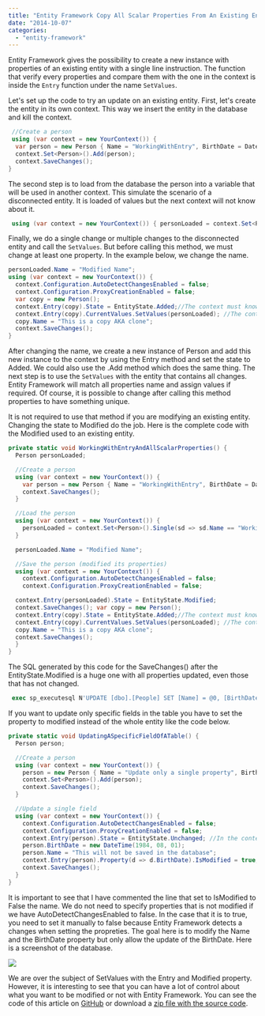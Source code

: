 ```yaml
---
title: "Entity Framework Copy All Scalar Properties From An Existing Entity"
date: "2014-10-07"
categories: 
  - "entity-framework"
---
```


Entity Framework gives the possibility to create a new instance with properties of an existing entity with a single line instruction. The function that verify every properties and compare them with the one in the context is inside the `Entry` function under the name `SetValues`.

Let's set up the code to try an update on an existing entity. First, let's create the entity in its own context. This way we insert the entity in the database and kill the context.


```csharp
 //Create a person 
 using (var context = new YourContext()) { 
  var person = new Person { Name = "WorkingWithEntry", BirthDate = DateTime.Now }; 
  context.Set<Person>().Add(person); 
  context.SaveChanges(); 
} 
```

The second step is to load from the database the person into a variable that will be used in another context. This simulate the scenario of a disconnected entity. It is loaded of values but the next context will not know about it.


```csharp
 using (var context = new YourContext()) { personLoaded = context.Set<Person>().Single(sd => sd.Name == "WorkingWithEntry"); } 
```

Finally, we do a single change or multiple changes to the disconnected entity and call the `SetValues`. But before calling this method, we must change at least one property. In the example below, we change the name.


```csharp
personLoaded.Name = "Modified Name"; 
using (var context = new YourContext()) { 
  context.Configuration.AutoDetectChangesEnabled = false; 
  context.Configuration.ProxyCreationEnabled = false; 
  var copy = new Person(); 
  context.Entry(copy).State = EntityState.Added;//The context must know the entity to do the copy to. 
  context.Entry(copy).CurrentValues.SetValues(personLoaded); //The context must also know the entity to copy from. 
  copy.Name = "This is a copy AKA clone"; 
  context.SaveChanges(); 
} 
```

After changing the name, we create a new instance of Person and add this new instance to the context by using the Entry method and set the state to Added. We could also use the .Add method which does the same thing. The next step is to use the `SetValues` with the entity that contains all changes. Entity Framework will match all properties name and assign values if required. Of course, it is possible to change after calling this method properties to have something unique.

It is not required to use that method if you are modifying an existing entity. Changing the state to Modified do the job. Here is the complete code with the Modified used to an existing entity. 

```csharp
private static void WorkingWithEntryAndAllScalarProperties() { 
  Person personLoaded;

  //Create a person 
  using (var context = new YourContext()) { 
    var person = new Person { Name = "WorkingWithEntry", BirthDate = DateTime.Now }; context.Set<Person>().Add(person); 
    context.SaveChanges(); 
  }

  //Load the person 
  using (var context = new YourContext()) { 
    personLoaded = context.Set<Person>().Single(sd => sd.Name == "WorkingWithEntry"); 
  }

  personLoaded.Name = "Modified Name";

  //Save the person (modified its properties) 
  using (var context = new YourContext()) { 
    context.Configuration.AutoDetectChangesEnabled = false; 
    context.Configuration.ProxyCreationEnabled = false;

  context.Entry(personLoaded).State = EntityState.Modified; 
  context.SaveChanges(); var copy = new Person(); 
  context.Entry(copy).State = EntityState.Added;//The context must know the entity to do the copy to. 
  context.Entry(copy).CurrentValues.SetValues(personLoaded); //The context must also know the entity to copy from. 
  copy.Name = "This is a copy AKA clone"; 
  context.SaveChanges(); 
  } 
} 
```

The SQL generated by this code for the SaveChanges() after the EntityState.Modified is a huge one with all properties updated, even those that has not changed.


```sql
 exec sp_executesql N'UPDATE [dbo].[People] SET [Name] = @0, [BirthDate] = @1 WHERE ([Id] = @2) ',N'@0 nvarchar(max) ,@1 datetime2(7),@2 int',@0=N'Modified Name',@1='2014-07-31 12:00:05.9600000',@2=12 
```


If you want to update only specific fields in the table you have to set the property to modified instead of the whole entity like the code below.


```csharp
private static void UpdatingASpecificFieldOfATable() { 
  Person person;

  //Create a person 
  using (var context = new YourContext()) { 
    person = new Person { Name = "Update only a single property", BirthDate = DateTime.Now }; 
    context.Set<Person>().Add(person); 
    context.SaveChanges(); 
  }

  //Update a single field 
  using (var context = new YourContext()) { 
    context.Configuration.AutoDetectChangesEnabled = false; 
    context.Configuration.ProxyCreationEnabled = false; 
    context.Entry(person).State = EntityState.Unchanged; //In the context without any modification 
    person.BirthDate = new DateTime(1984, 08, 01); 
    person.Name = "This will not be saved in the database"; 
    context.Entry(person).Property(d => d.BirthDate).IsModified = true; //context.Entry(person).Property(d => d.Name).IsModified = false; 
    context.SaveChanges(); 
  } 
} 
``` 

It is important to see that I have commented the line that set to IsModified to False the name. We do not need to specify properties that is not modified if we have AutoDetectChangesEnabled to false. In the case that it is to true, you need to set it manually to false because Entity Framework detects a changes when setting the propreties. The goal here is to modify the Name and the BirthDate property but only allow the update of the BirthDate. Here is a screenshot of the database. 

![](/images/blog/SinglePropertyChanged-400x35.png)

We are over the subject of SetValues with the Entry and Modified property. However, it is interesting to see that you can have a lot of control about what you want to be modified or not with Entity Framework. You can see the code of this article on [GitHub](https://github.com/MrDesjardins/EntityFrameworkTestConsole/tree/70569e9c7e3dacb61d7a12624882fdac92a2860f) or download a [zip file with the source code](https://github.com/MrDesjardins/EntityFrameworkTestConsole/archive/70569e9c7e3dacb61d7a12624882fdac92a2860f.zip).

